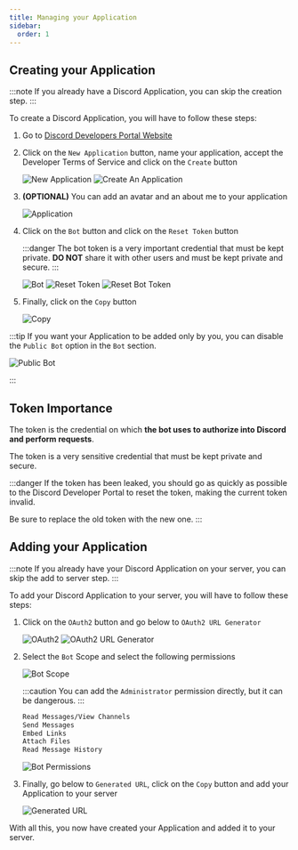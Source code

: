 ```yaml
---
title: Managing your Application
sidebar:
  order: 1
---
```



## Creating your Application

:::note
If you already have a Discord Application, you can skip the creation step.
:::

To create a Discord Application, you will have to follow these steps:

<Steps>

1. Go to <a href="https://discord.com/developers/applications" target="_blank">Discord Developers Portal Website</a>

2. Click on the `New Application` button, name your application, accept the Developer Terms of Service and click on the `Create` button

   ![New Application](../../../assets/images/en/managing-your-application/NewApplicationButton.webp)
   ![Create An Application](../../../assets/images/en/managing-your-application/CreateAnApplication.webp)

3. **(OPTIONAL)** You can add an avatar and an about me to your application

   ![Application](../../../assets/images/en/managing-your-application/Application.webp)

4. Click on the `Bot` button and click on the `Reset Token` button

   :::danger
   The bot token is a very important credential that must be kept private. **DO NOT** share it with other users and must be kept private and secure.
   :::

   ![Bot](../../../assets/images/en/managing-your-application/BotButton.webp)
   ![Reset Token](../../../assets/images/en/managing-your-application/ResetTokenButton.webp)
   ![Reset Bot Token](../../../assets/images/en/managing-your-application/ResetBotToken.webp)

5. Finally, click on the `Copy` button

   ![Copy](../../../assets/images/en/managing-your-application/CopyButton.webp)

</Steps>

:::tip
If you want your Application to be added only by you, you can disable the `Public Bot` option in the `Bot` section.

![Public Bot](../../../assets/images/en/managing-your-application/PublicBotOption.webp)

:::

## Token Importance

The token is the credential on which **the bot uses to authorize into Discord and perform requests**.

The token is a very sensitive credential that must be kept private and secure.

:::danger
If the token has been leaked, you should go as quickly as possible to the Discord Developer Portal to reset the token, making the current token invalid.

Be sure to replace the old token with the new one.
:::

## Adding your Application

:::note
If you already have your Discord Application on your server, you can skip the add to server step.
:::

To add your Discord Application to your server, you will have to follow these steps:

<Steps>

1. Click on the `OAuth2` button and go below to `OAuth2 URL Generator`

   ![OAuth2](../../../assets/images/en/managing-your-application/OAuth2Button.webp)
   ![OAuth2 URL Generator](../../../assets/images/en/managing-your-application/OAuth2URLGenerator.webp)

2. Select the `Bot` Scope and select the following permissions

   ![Bot Scope](../../../assets/images/en/managing-your-application/BotScopeButton.webp)

   :::caution
   You can add the `Administrator` permission directly, but it can be dangerous.
   :::

   ```txt title="Secure permissions for your bot" frame="terminal"
   Read Messages/View Channels
   Send Messages
   Embed Links
   Attach Files
   Read Message History
   ```

   ![Bot Permissions](../../../assets/images/en/managing-your-application/BotPermissions.webp)

3. Finally, go below to `Generated URL`, click on the `Copy` button and add your Application to your server

   ![Generated URL](../../../assets/images/en/managing-your-application/GeneratedURL.webp)

</Steps>

With all this, you now have created your Application and added it to your server.
